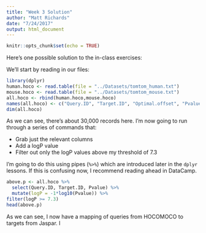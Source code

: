 ```yaml
---
title: "Week 3 Solution"
author: "Matt Richards"
date: "7/24/2017"
output: html_document
---
```


```r
knitr::opts_chunk$set(echo = TRUE)
```

Here's one possible solution to the in-class exercises:

We'll start by reading in our files:

```r
library(dplyr)
human.hoco <- read.table(file = "../Datasets/tomtom_human.txt")
mouse.hoco <- read.table(file = "../Datasets/tomtom_mouse.txt")
all.hoco <- rbind(human.hoco,mouse.hoco)
names(all.hoco) <- c("Query.ID", "Target.ID", "Optimal.offset", "Pvalue","Evalue","Qvalue","Overlap","Query.consensus","Target.consensus","Orientation")
dim(all.hoco)
```

As we can see, there's about 30,000 records here. I'm now going to run through a series of commands that:

* Grab just the relevant columns
* Add a logP value
* Filter out only the logP values above my threshold of 7.3

I'm going to do this using pipes (`%>%`) which are introduced later in the `dplyr` lessons. If this is confusing now, I recommend reading ahead in DataCamp.

```r
above.p <- all.hoco %>% 
  select(Query.ID, Target.ID, Pvalue) %>%
  mutate(logP = -1*log10(Pvalue)) %>%
filter(logP >= 7.3)
head(above.p)
```

As we can see, I now have a mapping of queries from HOCOMOCO to targets from Jaspar. I 